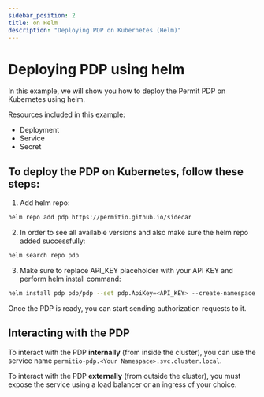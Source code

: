 ```yaml
---
sidebar_position: 2
title: on Helm
description: "Deploying PDP on Kubernetes (Helm)"
---
```


# Deploying PDP using helm

In this example, we will show you how to deploy the Permit PDP on Kubernetes using helm.

Resources included in this example:

- Deployment
- Service
- Secret

## To deploy the PDP on Kubernetes, follow these steps:

1. Add helm repo:
```bash
helm repo add pdp https://permitio.github.io/sidecar
```
2. In order to see all available versions and also make sure the helm repo added successfully:
```bash
helm search repo pdp
```
3. Make sure to replace API_KEY placeholder with your API KEY and perform helm install command:
```bash
helm install pdp pdp/pdp --set pdp.ApiKey=<API_KEY> --create-namespace --namespace pdp --wait
```

Once the PDP is ready, you can start sending authorization requests to it.

## Interacting with the PDP

To interact with the PDP **internally** (from inside the cluster), you can use the service name `permitio-pdp.<Your Namespace>.svc.cluster.local`.

To interact with the PDP **externally** (from outside the cluster), you must expose the service using a load balancer or an ingress of your choice.
